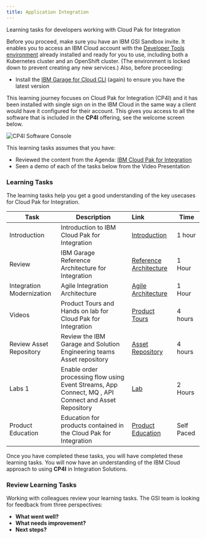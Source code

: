 ```yaml
---
title: Application Integration
---
```


<PageDescription>

Learning tasks for developers working with Cloud Pak for Integration

</PageDescription>

<InlineNotification>

Before you proceed, make sure you have an IBM GSI Sandbox invite. It enables you to access an IBM Cloud account with the <a target="_blank" href="https://ibm-garage-cloud.github.io/ibm-garage-developer-guide/overview">Developer Tools environment</a> already installed and ready for you to use, including both a Kubernetes cluster and an OpenShift cluster. (The environment is locked down to prevent creating any new services.) Also, before proceeding:
- Install the <a target="_blank" href="https://ibm-garage-cloud.github.io/ibm-garage-developer-guide/getting-started/cli">IBM Garage for Cloud CLI</a> (again) to ensure you have the latest version

</InlineNotification>

This learning journey focuses on Cloud Pak for Integration (CP4I) and it has been installed with single sign on in the IBM Cloud in the same way a client
  would have it configured for their account. This gives you access to all the software that is included in the
   **CP4I** offering, see the welcome screen below.   
   
![CP4I Software Console](icp4iwelcome.png)
   
This learning tasks assumes that you have:
 - Reviewed the content from the Agenda: [IBM Cloud Pak for Integration](/enablement/agenda#ibm-cloud-pak-for-integration)
 - Seen a demo of each of the tasks below from the Video Presentation


### Learning Tasks

The learning tasks help you get a good understanding of the key usecases for Cloud Pak for Integration. 

| Task                            | Description         | Link        | Time    |
| ---------------| -------------------------------  |:----------- |---------|
| Introduction | Introduction to IBM Cloud Pak for Integration  |  [Introduction](https://www.ibm.com/cloud/cloud-pak-for-integration)  | 1 hour |
| Review | IBM Garage Reference Architecture for Integration  | [Reference Architecture](https://www.ibm.com/cloud/garage/architectures/modern-integration) | 1 Hour |
| Integration Modernization |  Agile Integration Architecture | [Agile Architecture](https://www.ibm.com/cloud/integration/agile-integration) | 1 Hour |
| Videos | Product Tours and Hands on lab for Cloud Pak for Integration | [Product Tours](https://www.ibm.com/demos/collection/Cloud-Pak-for-Integration/)  | 4 hours |
| Review Asset Repository | Review the IBM Garage and Solution Engineering teams Asset repository | [Asset Repository](https://ibm-cloud-architecture.github.io/deliverables/integration.html) | 4 hours |
| Labs 1 | Enable order processing flow using Event Streams, App Connect, MQ , API Connect and Asset Repository | [Lab](https://github.ibm.com/rsundara/cp4i-labs/tree/master/lab1) | 2 Hours |
| Product Education | Education for products contained in the Cloud Pak for Integration | [Product Education](https://www.ibm.com/services/learning/ites.wss/zz-en?pageType=journey_category&c=&tag=o-itns-01-02) | Self Paced |

Once you have completed these tasks, you will have completed these learning tasks. You will now have an understanding of the IBM Cloud 
  approach to using **CP4I** in Integration Solutions.

### Review Learning Tasks

Working with colleagues review your learning tasks. The GSI team is looking for feedback from three perspectives:

- **What went well?**
- **What needs improvement?**
- **Next steps?**